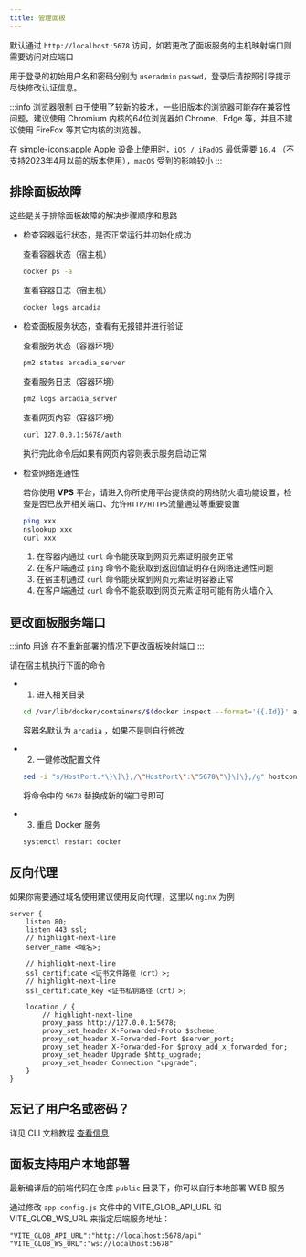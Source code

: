 ---
title: 管理面板
---

默认通过 `http://localhost:5678` 访问，如若更改了面板服务的主机映射端口则需要访问对应端口

用于登录的初始用户名和密码分别为 `useradmin` `passwd`，登录后请按照引导提示尽快修改认证信息。

:::info 浏览器限制
由于使用了较新的技术，一些旧版本的浏览器可能存在兼容性问题。建议使用 Chromium 内核的64位浏览器如 Chrome、Edge 等，并且不建议使用 FireFox 等其它内核的浏览器。

在 <Icon>simple-icons\:apple</Icon> Apple 设备上使用时，`iOS / iPadOS` 最低需要 `16.4` （不支持2023年4月以前的版本使用），`macOS` 受到的影响较小
:::

## 排除面板故障

这些是关于排除面板故障的解决步骤顺序和思路

- 检查容器运行状态，是否正常运行并初始化成功

  查看容器状态（宿主机）
  ```bash
  docker ps -a
  ```
  查看容器日志（宿主机）
  ```bash
  docker logs arcadia
  ```

- 检查面板服务状态，查看有无报错并进行验证

  查看服务状态（容器环境）
  ```bash
  pm2 status arcadia_server
  ```
  查看服务日志（容器环境）
  ```bash
  pm2 logs arcadia_server
  ```
  查看网页内容（容器环境）
  ```bash
  curl 127.0.0.1:5678/auth
  ```

  执行完此命令后如果有网页内容则表示服务启动正常

- 检查网络连通性

  若你使用 **VPS** 平台，请进入你所使用平台提供商的网络防火墙功能设置，检查是否已放开相关端口、允许`HTTP/HTTPS`流量通过等重要设置

  ```bash
  ping xxx
  nslookup xxx
  curl xxx
  ```
  1. 在容器内通过 `curl` 命令能获取到网页元素证明服务正常
  2. 在客户端通过 `ping` 命令不能获取到返回值证明存在网络连通性问题
  3. 在宿主机通过 `curl` 命令能获取到网页元素证明容器正常
  4. 在客户端通过 `curl` 命令不能获取到网页元素证明可能有防火墙介入

## 更改面板服务端口

:::info 用途
在不重新部署的情况下更改面板映射端口
:::

请在宿主机执行下面的命令

- 1. 进入相关目录

  ```bash
  cd /var/lib/docker/containers/$(docker inspect --format='{{.Id}}' arcadia)
  ```
  容器名默认为 `arcadia` ，如果不是则自行修改

- 2. 一键修改配置文件

  ```bash
  sed -i "s/HostPort.*\}\]\},/\"HostPort\":\"5678\"\}\]\},/g" hostconfig.json
  ```
  将命令中的 `5678` 替换成新的端口号即可

- 3. 重启 Docker 服务

  ```bash
  systemctl restart docker
  ```

## 反向代理

如果你需要通过域名使用建议使用反向代理，这里以 `nginx` 为例
```
server {
    listen 80;
    listen 443 ssl;
    // highlight-next-line
    server_name <域名>;

    // highlight-next-line
    ssl_certificate <证书文件路径（crt）>;
    // highlight-next-line
    ssl_certificate_key <证书私钥路径（crt）>;

    location / {
        // highlight-next-line
        proxy_pass http://127.0.0.1:5678;
        proxy_set_header X-Forwarded-Proto $scheme;
        proxy_set_header X-Forwarded-Port $server_port;
        proxy_set_header X-Forwarded-For $proxy_add_x_forwarded_for;
        proxy_set_header Upgrade $http_upgrade;
        proxy_set_header Connection "upgrade";
    }
}
```

## 忘记了用户名或密码？

详见 CLI 文档教程 [查看信息](/docs/cli/server/service#查看信息)

## 面板支持用户本地部署

最新编译后的前端代码在仓库 `public` 目录下，你可以自行本地部署 WEB 服务

通过修改 `app.config.js` 文件中的 VITE_GLOB_API_URL 和 VITE_GLOB_WS_URL 来指定后端服务地址：

`"VITE_GLOB_API_URL":"http://localhost:5678/api"`  
`"VITE_GLOB_WS_URL":"ws://localhost:5678"`

